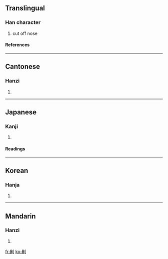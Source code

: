 ==Translingual==
===Han character===
{{Han char|rad=刀|as=14|sn=16|four=2220<sub>0</sub>|canj=竹中中弓 (HLLN)}}
# cut off nose
====References====
{{Han ref|kx=0145.130|dkj=02249|dj=0327.030|hdz=10360.200|uh=5293|ud=21139|bh=BEB0|bd=48816}}
----

==Cantonese==
===Hanzi===
{{yue-hanzi|jyut=|y=yi6}}
# {{defn|Cantonese}}
----
==Japanese==
===Kanji===
{{ja-kanji|grade=|rs=刀14}}
# {{defn|Japanese}} 
====Readings====
{{ja-readings|on=[[ぎ]] (gi), [[げい]] (gei)|kun=[[はなきる]] (hanakiru), [[はなきり]] (hanakiri), [[さく]] (saku)}}
----
==Korean==
===Hanja===
{{ko-hanja|hangeul=의|rv=ui|mr=ŭi}}
# {{defn|Korean}}
----
==Mandarin==
===Hanzi===
{{cmn-hanzi|pin=yì (yi4)|wg=i<sup>4</sup>}}
# {{defn|Mandarin}}

[[fr:劓]]
[[ko:劓]]